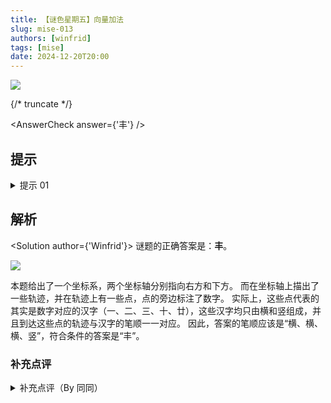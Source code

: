 ```yaml
---
title: 【谜色星期五】向量加法
slug: mise-013
authors: [winfrid]
tags: [mise]
date: 2024-12-20T20:00
---
```


![](./mise-013.assets/mise-013.webp)

{/* truncate */}

<AnswerCheck answer={'丰'} />

## 提示

<details>
    <summary>提示 01</summary>

    应该要把每个点上的数都转化成一个汉字。

</details>

## 解析

<Solution author={'Winfrid'}>
谜题的正确答案是：**丰**。

![](./mise-013.assets/mise-013-sol.webp)

本题给出了一个坐标系，两个坐标轴分别指向右方和下方。
而在坐标轴上描出了一些轨迹，并在轨迹上有一些点，点的旁边标注了数字。
实际上，这些点代表的其实是数字对应的汉字（一、二、三、十、廿），这些汉字均只由横和竖组成，并且到达这些点的轨迹与汉字的笔顺一一对应。
因此，答案的笔顺应该是“横、横、横、竖”，符合条件的答案是“丰”。

</Solution>

### 补充点评

<details>
    <summary>补充点评（By 同同）</summary>

    有接到反馈说，答案也可以是“十二”，因为按数学规律，碰巧是上面一行的数字+9 可以得到下面一行的数字。
    再仔细一看，“十二”同样也是“三横一竖”，满足笔画数量的要求。这确实是出题时没有想过的巧合。
    不过可惜不太满足笔画顺序，和规律还是有所出入。

</details>
